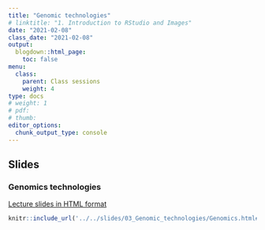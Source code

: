 ```yaml
---
title: "Genomic technologies"
# linktitle: "1. Introduction to RStudio and Images"
date: "2021-02-08"
class_date: "2021-02-08"
output:
  blogdown::html_page:
    toc: false
menu:
  class:
    parent: Class sessions
    weight: 4
type: docs
# weight: 1 
# pdf: 
# thumb: 
editor_options: 
  chunk_output_type: console
---
```


## Slides

### Genomics technologies

<a href="../../slides/03_Genomic_technologies/Genomics.html#1" target="_blank">Lecture slides in HTML format</a>

```r
knitr::include_url('../../slides/03_Genomic_technologies/Genomics.html#1')
```
